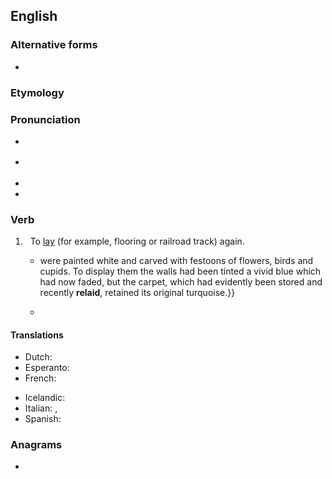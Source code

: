 {{also|relay}}
==English==

===Alternative forms===
* {{l|en|relay#Etymology 2}}

===Etymology===
{{prefix|en|re|lay}}

===Pronunciation===
* {{a|UK}} {{IPA|en|/ˌɹiːˈleɪ/}}
* {{a|US}} {{IPA|en|/ˌɹiˈleɪ/}}
* {{rhymes|en|iːleɪ|s=2}}
* {{homophones|en|relay}}

===Verb===
{{en-verb|re-lays|re-laying|re-laid}}

# {{lb|en|transitive}}&nbsp; To [[lay]] (for example, flooring or railroad track) again.
#: {{ux|en|He had to '''re-lay''' the tiles because the cement was too dry.}}
#* {{quote-book|en|year=1963|author={{w|Margery Allingham}}
|title={{w|The China Governess}}
|chapter=1|url=http://openlibrary.org/works/OL2004261W
|passage=The half-dozen pieces {{...}} were painted white and carved with festoons of flowers, birds and cupids. To display them the walls had been tinted a vivid blue which had now faded, but the carpet, which had evidently been stored and recently '''relaid''', retained its original turquoise.}}
#* {{quote-journal|en|date=2019 November 6|author=Andy Coward|title=Fuelling additional rail freight traffic|journal=Rail|page=58|text=BP '''re-laid''' and extended the track to provide two half-length loading roads, two half-length stabling sidings, and a reception siding.}}

====Translations====
{{trans-top|to lay again}}
* Dutch: {{t|nl|herleggen}}
* Esperanto: {{t|eo|remeti}}
* French: {{t+|fr|remettre}}
{{trans-mid}}
* Icelandic: {{t|is|endurleggja}}
* Italian: {{t|it|ricollocare}}, {{t+|it|rimettere}}
* Spanish: {{t+|es|reponer}}
{{trans-bottom}}

===Anagrams===
* {{anagrams|en|a=aelry|Arely|Arley|Early|Layer|Leary|Raley|Rayle|early|layer|leary}}